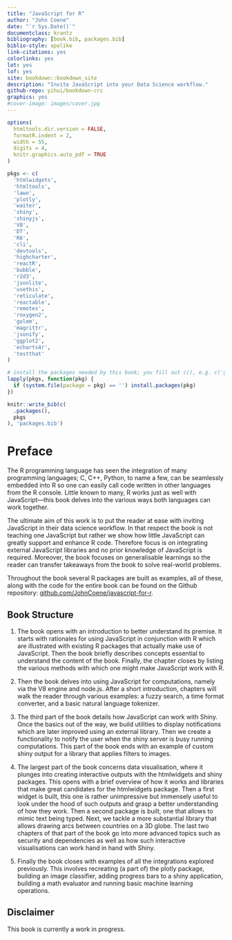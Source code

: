 ```yaml
--- 
title: "JavaScript for R"
author: "John Coene"
date: "`r Sys.Date()`"
documentclass: krantz
bibliography: [book.bib, packages.bib]
biblio-style: apalike
link-citations: yes
colorlinks: yes
lot: yes
lof: yes
site: bookdown::bookdown_site
description: "Invite JavaScript into your Data Science workflow."
github-repo: yihui/bookdown-crc
graphics: yes
#cover-image: images/cover.jpg
---
```


```r
options(
  htmltools.dir.version = FALSE, 
  formatR.indent = 2, 
  width = 55, 
  digits = 4,
  knitr.graphics.auto_pdf = TRUE
)

pkgs <- c(
  'htmlwidgets',
  'htmltools',
  'lawn',
  'plotly',
  'waiter',
  'shiny',
  'shinyjs',
  'V8',
  'DT',
  'R6',
  'cli',
  'devtools',
  'highcharter',
  'reactR',
  'bubble',
  'r2d3',
  'jsonlite',
  'usethis',
  'reticulate',
  'reactable',
  'remotes',
  'roxygen2',
  'golem',
  'magrittr',
  'jsonify',
  'ggplot2',
  'echarts4r',
  'testthat'
)

# install the packages needed by this book; you fill out c(), e.g. c('ggplot2', 'dplyr')
lapply(pkgs, function(pkg) {
  if (system.file(package = pkg) == '') install.packages(pkg)
})

knitr::write_bib(c(
  .packages(), 
  pkgs
), 'packages.bib')
```

# Preface {-}

The R programming language has seen the integration of many programming languages; C, C++, Python, to name a few, can be seamlessly embedded into R so one can easily call code written in other languages from the R console. Little known to many, R works just as well with JavaScript---this book delves into the various ways both languages can work together.

The ultimate aim of this work is to put the reader at ease with inviting JavaScript in their data science workflow. In that respect the book is not teaching one JavaScript but rather we show how little JavaScript can greatly support and enhance R code. Therefore focus is on integrating external JavaScript libraries and no prior knowledge of JavaScript is required. Moreover, the book focuses on generalisable learnings so the reader can transfer takeaways from the book to solve real-world problems.

Throughout the book several R packages are built as examples, all of these, along with the code for the entire book can be found on the Github repository: [github.com/JohnCoene/javascript-for-r](https://github.com/JohnCoene/javascript-for-r).

## Book Structure {-}

1. The book opens with an introduction to better understand its premise. It starts with rationales for using JavaScript in conjunction with R which are illustrated with existing R packages that actually make use of JavaScript. Then the book briefly describes concepts essential to understand the content of the book. Finally, the chapter closes by listing the various methods with which one might make JavaScript work with R.

2. Then the book delves into using JavaScript for computations, namely via the V8 engine and node.js. After a short introduction, chapters will walk the reader through various examples: a fuzzy search, a time format converter, and a basic natural language tokenizer.

3. The third part of the book details how JavaScript can work with Shiny. Once the basics out of the way, we build utilities to display notifications which are later improved using an external library. Then we create a functionality to notify the user when the shiny server is busy running computations. This part of the book ends with an example of custom shiny output for a library that applies filters to images.

4. The largest part of the book concerns data visualisation, where it plunges into creating interactive outputs with the htmlwidgets and shiny packages. This opens with a brief overview of how it works and libraries that make great candidates for the htmlwidgets package. Then a first widget is built, this one is rather unimpressive but immensely useful to look under the hood of such outputs and grasp a better understanding of how they work. Then a second package is built, one that allows to mimic text being typed. Next, we tackle a more substantial library that allows drawing arcs between countries on a 3D globe. The last two chapters of that part of the book go into more advanced topics such as security and dependencies as well as how such interactive visualisations can work hand in hand with Shiny.

5. Finally the book closes with examples of all the integrations explored previously. This involves recreating (a part of) the plotly package, building an image classifier, adding progress bars to a shiny application, building a math evaluator and running basic machine learning operations.

## Disclaimer {-}

This book is currently a work in progress.
